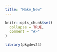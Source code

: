 ```yaml
---
title: "Make_New"
---
```


```r
knitr::opts_chunk$set(
  collapse = TRUE,
  comment = "#>"
)
```

```r
library(pkgdev24)
```

